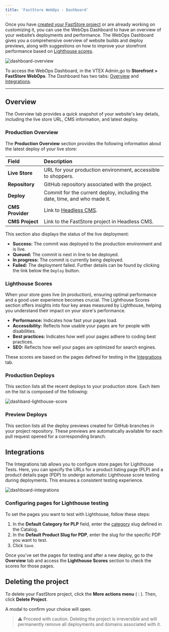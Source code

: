 ```yaml
---
title: 'FastStore WebOps - Dashboard'
---
```


Once you have [created your FastStore project](https://developers.vtex.com/docs/guides/faststore/1-onboarding-starting-the-project#step-2-deploying-the-project) 
or are already working on customizing it, you can use the WebOps Dashboard to have an overview of your website’s deployments and performance.
The WebOps Dashboard gives you a comprehensive overview of website builds and deploy previews, along with suggestions on how to improve your storefront performance based on [Lighthouse scores](https://developer.chrome.com/docs/lighthouse/performance/performance-scoring).

![dashboard-overview](https://vtexhelp.vtexassets.com/assets/docs/src/dashboard-webops___5bfc079a32f4d0b5facb70dfb3422152.png)

To access the WebOps Dashboard, in the VTEX Admin,go to **Storefront > FastStore WebOps**. The Dashboard has two tabs: [Overview](#overview) and [Integrations](#integrations).

---

## Overview

The Overview tab provides a quick snapshot of your website's key details, including the live store URL, CMS information, and latest deploy.

### Production Overview

The **Production Overview** section provides the following information about the latest deploy of your live store:

| Field                 | Description                                                                                                                                                                                          |
| :-------------------- | :----------------------------------------------------------------------------------------------- |
| **Live Store**        | URL for your production environment, accessible to shoppers.                                     |
| **Repository**        | GitHub repository associated with the project.                                                   |
| **Deploy**            | Commit for the current deploy, including the date, time, and who made it.                        |
| **CMS Provider**      | Link to [Headless CMS](https://developers.vtex.com/docs/guides/faststore/headless-cms-overview). |
| **CMS Project**       | Link to the FastStore project in Headless CMS.                                                   |

This section also displays the status of the live deployment:

- **Success:** The commit was deployed to the production environment and is live.
- **Queued:** The commit is next in line to be deployed.
- **In progress:** The commit is currently being deployed.
- **Failed:** The deployment failed. Further details can be found by clicking the link below the `Deploy` button.

### Lighthouse Scores

When your store goes live (in production), ensuring optimal performance and a good user experience becomes crucial. The Lighthouse Scores section offers insights into four key areas measured by Lighthouse, helping you understand their impact on your store's performance.

- **Performance:** Indicates how fast your pages load.
- **Accessibility:** Reflects how usable your pages are for people with disabilities.
- **Best practices:** Indicates how well your pages adhere to coding best practices.
- **SEO:** Reflects how well your pages are optimized for search engines.

These scores are based on the pages defined for testing in the [Integrations](#integrations) tab.

### Production Deploys

This section lists all the recent deploys to your production store. Each item on the list is composed of the following:

![dashbard-lighthouse-score](https://vtexhelp.vtexassets.com/assets/docs/src/dashboard-production-deploys___840fcb7b30bc2c7a1e4e5d1d255a58f9.png)

### Preview Deploys

This section lists all the deploy previews created for GitHub branches in your project repository. These previews are automatically available for each pull request opened for a corresponding branch.

## Integrations 

The Integrations tab allows you to configure store pages for Lighthouse Tests. Here, you can specify the URLs for a product listing page (PLP) and a product details page (PDP) to undergo automatic Lighthouse score testing during deployments. This ensures a consistent testing experience.

![dashboard-integrations](https://vtexhelp.vtexassets.com/assets/docs/src/dashboard-integrations___8575a9f0fc2abfa64bdfc10fc7534e9d.png)

### Configuring pages for Lighthouse testing
To set the pages you want to test with Lighthouse, follow these steps:

1. In the **Default Category for PLP** field, enter the [category](https://help.vtex.com/en/tutorial/what-is-a-category--6HV4Q3E2FauUoOQoiCCgCg) slug defined in the Catalog.
2. In the **Default Product Slug for PDP**, enter the slug for the specific PDP you want to test.
3. Click `Save`.

Once you've set the pages for testing and after a new deploy, go to the **Overview** tab and access the **Lighthouse Scores** section to check the scores for those pages.


## Deleting the project

To delete your FastStore project, click the **More actions menu** (`⋮`). Then, click **Delete Project**.

A modal to confirm your choice will open.

> ⚠️  Proceed with caution. Deleting the project is irreversible and will permanently remove all deployments and domains associated with it.
